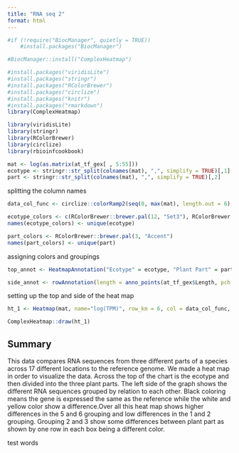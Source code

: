 ```yaml
---
title: "RNA seq 2"
format: html
---
```


```r
#if (!require("BiocManager", quietly = TRUE))
    #install.packages("BiocManager")

#BiocManager::install("ComplexHeatmap")
```
```r
#install.packages("viridisLite")
#install.packages("stringr")
#install.packages("RColorBrewer")
#install.packages("circlize")
#install.packages("knitr")
#install.packages("rmarkdown")
library(ComplexHeatmap)
```
```r
library(viridisLite)
library(stringr)
library(RColorBrewer)
library(circlize)
library(rbioinfcookbook)
```
```r
mat <- log(as.matrix(at_tf_gex[ , 5:55]))
ecotype <- stringr::str_split(colnames(mat), ",", simplify = TRUE)[,1]
part <- stringr::str_split(colnames(mat), ",", simplify = TRUE)[,2]
```
splitting the column names
```r
data_col_func <- circlize::colorRamp2(seq(0, max(mat), length.out = 6), viridisLite::magma(6))

ecotype_colors <- c(RColorBrewer::brewer.pal(12, "Set3"), RColorBrewer::brewer.pal(5, "Set1"))
names(ecotype_colors) <- unique(ecotype)

part_colors <- RColorBrewer::brewer.pal(3, "Accent")
names(part_colors) <- unique(part)
```
assigning colors and groupings
```r
top_annot <- HeatmapAnnotation("Ecotype" = ecotype, "Plant Part" = part, col = list("Ecotype" = ecotype_colors, "Plant Part" = part_colors), annotation_name_side = "left")

side_annot <- rowAnnotation(length = anno_points(at_tf_gex$Length, pch = 16, size = unit(1, "mm"), axis_param = list(at = seq(1, max(at_tf_gex$Length), length.out = 4)),))
```
setting up the top and side of the heat map
```r
ht_1 <- Heatmap(mat, name="log(TPM)", row_km = 6, col = data_col_func, top_annotation = top_annot, right_annotation = side_annot, cluster_columns = TRUE, column_split = ecotype, show_column_names = FALSE, column_title = " ")

ComplexHeatmap::draw(ht_1)
```

## Summary 
This data compares RNA sequences from three different parts of a species across 17 different locations to the reference genome. We made a heat map in order to visualize the data. Across the top of the chart is the ecotype and then divided into the three plant parts. The left side of the graph shows the different RNA sequences grouped by relation to each other. Black coloring means the gene is expressed the same as the reference while the white and yellow color show a difference.Over all this heat map shows higher differences in the 5 and 6 grouping and low differences in the 1 and 2 grouping. Grouping 2 and 3 show some differences between plant part as shown by one row in each box being a different color. 

test words
